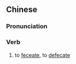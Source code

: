{{also|排粪}}
==Chinese==
{{zh-forms|s=排粪}}

===Pronunciation===
{{zh-pron
|m=páifèn
|cat=v
}}

===Verb===
{{zh-verb}}

# to [[feceate]], to [[defecate]]